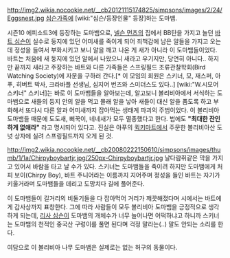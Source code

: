 http://img2.wikia.nocookie.net/__cb20121115174825/simpsons/images/2/24/Eggsnest.jpg
[[심슨가족]]에 [wiki:"심슨/등장인물" 등장]하는 도마뱀.

시즌10 에피소드3에 등장하는 도마뱀으로, [[넬슨 먼츠]]의 집에서 BB탄을 가지고 놀던 [[바트 심슨]]이 실수로 둥지에 있던 어미새를 죽이게 되어 죄책감에 남은 알들을 가지고 오는데 정성을 들여서 부화시키고 보니 알을 깨고 나온 게 새가 아니라 이 도마뱀들이었다. 바트는 처음에 새 둥지에 있던 알에서 나왔으니 새라고 우기지만, 당연히 아니다..  하지만 끝까지 새라고 주장하는 바트와 다른 가족들은 스프링필드 조류관찰학회(Bird Watching Society)에 자문을 구하러 간다.[* 이 모임의 회원은 스키너, 모, 재스퍼, 아푸, 히버트 박사, 크라바플 선생님, 심지어 번즈와 스미더스도 있다..]
[wiki:"W.시모어 스키너" 스키너]는 바로 이 도마뱀들을 알아보는데, 알고보니 볼리비아에서 서식하는 도마뱀으로 새들의 둥지 안의 알을 먹고 몰래 알을 낳아 새들이 대신 알을 품도록 하고 부화해서 또다시 다른 알과 어미새까지 잡아먹는 생태계 파괴의 주범이었다. 이 볼리비아 도마뱀들 때문에 도도새, 뻐꾹이, 네네새가 모두 멸종했다고 한다. 법에도 '''"최대한 잔인하게 없애라"''' 라고 명시되어 있다고.
진실은 아푸의 [[퀵키마트]]에서 주문한 볼리비아산 도넛 상자에 실려 스프링필드까지 오게 된 것.

http://img2.wikia.nocookie.net/__cb20080222150610/simpsons/images/thumb/1/1a/Chirpyboybartjr.jpg/250px-Chirpyboybartjr.jpg
날다람쥐같은 막을 가지고 있어서 바람을 타고 날 수가 있다.
스키너는 도마뱀들을 죽이려 하지만 도마뱀에게 처피 보이(Chirpy Boy), 바트 주니어라는 이름까지 지어주며 정성을 들인 바트는 자기가 키울거라며 도마뱀들을 데리고 도망치다 길에 풀어준다.

이 도마뱀들이 길거리의 비둘기들을 다 잡아먹어 거리가 꺠끗해졌다며 시에서는 바트에게 감사상까지 표창한다. 그에 따라 사람들이 모두 볼리비아 도마뱀을 긍정적으로 생각하게 되는데, [[리사 심슨]]이 도마뱀의 개체수가 너무 늘어나면 어떡하냐고 하니까 스키너는 도마뱀의 천적인 중국산 구렁이를 풀면 된다며 걱정 말라는(..) 말도 안되는 소리를 한다.

여담으로 이 볼리비아 나무 도마뱀은 실제로는 없는 허구의 동물이다.


